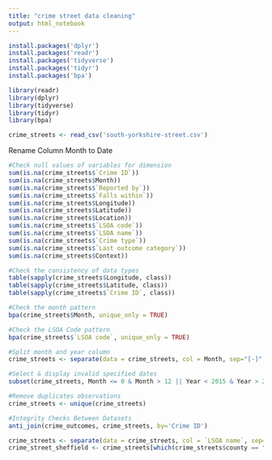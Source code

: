 ```yaml
---
title: "crime street data cleaning"
output: html_notebook
---
```


```r
install.packages('dplyr')
install.packages('readr')
install.packages('tidyverse')
install.packages('tidyr')
install.packages('bpa')

library(readr)
library(dplyr)
library(tidyverse)
library(tidyr)
library(bpa)

crime_streets <- read_csv('south-yorkshire-street.csv')
```

Rename Column Month to Date 

```r
#Check null values of variables for dimension
sum(is.na(crime_streets$`Crime ID`))
sum(is.na(crime_streets$Month))
sum(is.na(crime_streets$`Reported by`))
sum(is.na(crime_streets$`Falls within`))
sum(is.na(crime_streets$Longitude))
sum(is.na(crime_streets$Latitude))
sum(is.na(crime_streets$Location))
sum(is.na(crime_streets$`LSOA code`))
sum(is.na(crime_streets$`LSOA name`))
sum(is.na(crime_streets$`Crime type`))
sum(is.na(crime_streets$`Last outcome category`))
sum(is.na(crime_streets$Context))
```

```r
#Check the consistency of data types 
table(sapply(crime_streets$Longitude, class))
table(sapply(crime_streets$Latitude, class))
table(sapply(crime_streets$`Crime ID`, class))
```
```r
#Check the month pattern
bpa(crime_streets$Month, unique_only = TRUE)

#Check the LSOA Code pattern
bpa(crime_streets$`LSOA code`, unique_only = TRUE)  

#Split month and year column
crime_streets <- separate(data = crime_streets, col = Month, sep="[-]", remove=FALSE, convert=TRUE, into=c("Year", "Month"))

#Select & display invalid specified dates
subset(crime_streets, Month <= 0 & Month > 12 || Year < 2015 & Year > 2018) 

#Remove duplicates observations
crime_streets <- unique(crime_streets)

#Integrity Checks Between Datasets
anti_join(crime_outcomes, crime_streets, by='Crime ID')

```
```r
crime_streets <- separate(data = crime_streets, col = `LSOA name`, sep="[ ]", remove=FALSE, convert=TRUE, into=c("County", "Code"))
crime_street_sheffield <- crime_streets[which(crime_streets$county == "Sheffield"),]
```

